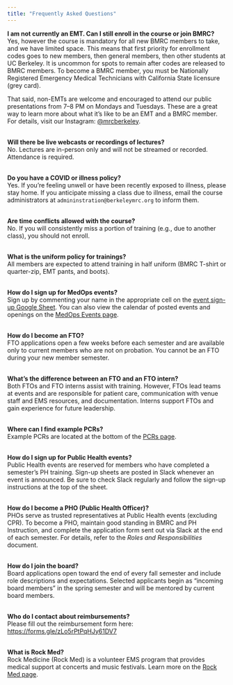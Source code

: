 ```yaml
---
title: "Frequently Asked Questions"
---
```


__I am not currently an EMT. Can I still enroll in the course or join BMRC?__ <br>
Yes, however the course is mandatory for all new BMRC members to take, and we have limited space. This means that first priority for enrollment codes goes to new members, then general members, then other students at UC Berkeley. It is uncommon for spots to remain after codes are released to BMRC members. To become a BMRC member, you must be Nationally Registered Emergency Medical Technicians with California State licensure (grey card).

That said, non-EMTs are welcome and encouraged to attend our public presentations from 7–8 PM on Mondays and Tuesdays. These are a great way to learn more about what it’s like to be an EMT and a BMRC member. For details, visit our Instagram: [@mrcberkeley](https://www.instagram.com/mrcberkeley/).

<br>
__Will there be live webcasts or recordings of lectures?__ <br>
No. Lectures are in-person only and will not be streamed or recorded. Attendance is required.

<br>
__Do you have a COVID or illness policy?__ <br>
Yes. If you're feeling unwell or have been recently exposed to illness, please stay home. If you anticipate missing a class due to illness, email the course administrators at `admininstration@berkeleymrc.org` to inform them.

<br>
__Are time conflicts allowed with the course?__ <br>
No. If you will consistently miss a portion of training (e.g., due to another class), you should not enroll.

<br>
__What is the uniform policy for trainings?__ <br>
All members are expected to attend training in half uniform (BMRC T-shirt or quarter-zip, EMT pants, and boots).

<br>
__How do I sign up for MedOps events?__ <br>
Sign up by commenting your name in the appropriate cell on the [event sign-up Google Sheet](). You can also view the calendar of posted events and openings on the [MedOps Events page](medopsevents.html).

<br>
__How do I become an FTO?__ <br>
FTO applications open a few weeks before each semester and are available only to current members who are not on probation. You cannot be an FTO during your new member semester.

<br>
__What’s the difference between an FTO and an FTO intern?__ <br>
Both FTOs and FTO interns assist with training. However, FTOs lead teams at events and are responsible for patient care, communication with venue staff and EMS resources, and documentation. Interns support FTOs and gain experience for future leadership.

<br>
__Where can I find example PCRs?__ <br>
Example PCRs are located at the bottom of the [PCRs page](pcrs.html).

<br>
__How do I sign up for Public Health events?__ <br>
Public Health events are reserved for members who have completed a semester’s PH training. Sign-up sheets are posted in Slack whenever an event is announced. Be sure to check Slack regularly and follow the sign-up instructions at the top of the sheet.

<br>
__How do I become a PHO (Public Health Officer)?__ <br>
PHOs serve as trusted representatives at Public Health events (excluding CPR). To become a PHO, maintain good standing in BMRC and PH Instruction, and complete the application form sent out via Slack at the end of each semester. For details, refer to the *Roles and Responsibilities* document.

<br>
__How do I join the board?__ <br>
Board applications open toward the end of every fall semester and include role descriptions and expectations. Selected applicants begin as “incoming board members” in the spring semester and will be mentored by current board members.

<br>
__Who do I contact about reimbursements?__ <br>
Please fill out the reimbursement form here: [https://forms.gle/zLo5rPtPqHJy61DV7](https://forms.gle/zLo5rPtPqHJy61DV7)

<br>
__What is Rock Med?__ <br>
Rock Medicine (Rock Med) is a volunteer EMS program that provides medical support at concerts and music festivals. Learn more on the [Rock Med page](rockmed.html).
